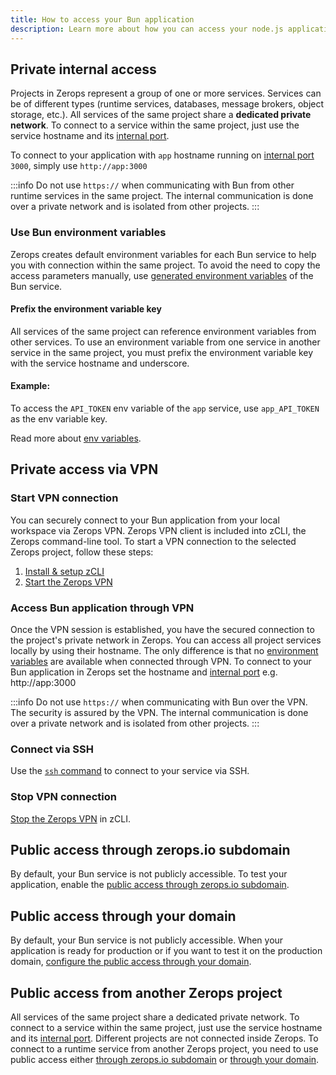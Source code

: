 ```yaml
---
title: How to access your Bun application
description: Learn more about how you can access your node.js application on Zerops.
---
```


## Private internal access

Projects in Zerops represent a group of one or more services.
Services can be of different types (runtime services, databases, message brokers, object storage, etc.). All services of the same project share a **dedicated private network**. To connect to a service within the same project, just use the service hostname and its [internal port](/Bun/how-to/build-pipeline#ports).

To connect to your application with `app` hostname running on [internal port](/Bun/how-to/build-pipeline#ports) `3000`, simply use `http://app:3000`

:::info
Do not use `https://` when communicating with Bun from other runtime services in the same project. The internal communication is done over a private network and is isolated from other projects.
:::

### Use Bun environment variables

Zerops creates default environment variables for each Bun service to help you with connection within the same project. To avoid the need to copy the access parameters manually, use [generated environment variables](/Bun/how-to/env-variables#generated-env-variables) of the Bun service.

#### Prefix the environment variable key

All services of the same project can reference environment variables from other services. To use an environment variable from one service in another service in the same project, you must prefix the environment variable key with the service hostname and underscore.

#### Example:

To access the `API_TOKEN` env variable of the `app` service, use `app_API_TOKEN` as the env variable key.

Read more about [env variables](/Bun/how-to/env-variables).

## Private access via VPN

### Start VPN connection

You can securely connect to your Bun application from your local workspace via Zerops VPN. Zerops VPN client is included into zCLI, the Zerops command-line tool. To start a VPN connection to the selected Zerops project, follow these steps:

1. [Install & setup zCLI](/references/cli)
2. [Start the Zerops VPN](/references/vpn#start-the-vpn)

### Access Bun application through VPN

Once the VPN session is established, you have the secured connection to the project's private network in Zerops. You can access all project services locally by using their hostname. The only difference is that no [environment variables](/Bun/how-to/env-variables) are available when connected through VPN. To connect to your Bun application in Zerops set the hostname and [internal port](/Bun/how-to/build-pipeline#ports) e.g. http://app:3000

:::info
Do not use `https://` when communicating with Bun over the VPN. The security is assured by the VPN. The internal communication is done over a private network and is isolated from other projects.
:::

### Connect via SSH

Use the <a href="/references/ssh">`ssh` command</a> to connect to your service via SSH.

### Stop VPN connection

[Stop the Zerops VPN](/references/vpn#stop-the-vpn) in zCLI.

## Public access through zerops.io subdomain

By default, your Bun service is not publicly accessible. To test your application, enable the [public access through zerops.io subdomain](/features/access#public-access-through-zeropsio-subdomain).

## Public access through your domain

By default, your Bun service is not publicly accessible. When your application is ready for production or if you want to test it on the production domain, [configure the public access through your domain](/features/access#public-access-through-your-domain).

## Public access from another Zerops project

All services of the same project share a dedicated private network. To connect to a service within the same project, just use the service hostname and its [internal port](/Bun/how-to/build-pipeline#ports). Different projects are not connected inside Zerops. To connect to a runtime service from another Zerops project, you need to use public access either [through zerops.io subdomain](/features/access#public-access-through-zeropsio-subdomain) or [through your domain](/features/access#public-access-through-your-domain).
